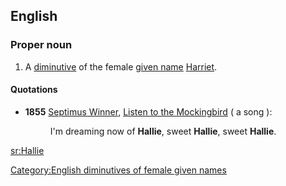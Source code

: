 ==English==

===Proper noun===
{{en-proper noun}}

# A [[diminutive]] of the female [[given name]] [[Harriet]].

====Quotations====
* '''1855''' [[w:Septimus Winner|Septimus Winner]], [[w:Listen to the Mockingbird|Listen to the Mockingbird]] ( a song ):
*: I'm dreaming now of '''Hallie''', sweet '''Hallie''', sweet '''Hallie'''.

[[Category:English diminutives of female given names]]

[[sr:Hallie]]